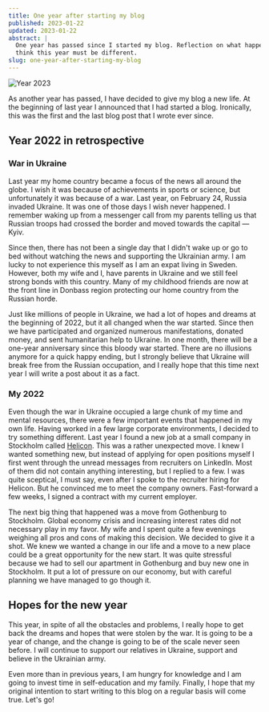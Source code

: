 ```yaml
---
title: One year after starting my blog
published: 2023-01-22
updated: 2023-01-22
abstract: |
  One year has passed since I started my blog. Reflection on what happened and why I
  think this year must be different.
slug: one-year-after-starting-my-blog
---
```


![Year 2023](../../assets/images/blog/one-year-after-starting-my-blog/cover.webp 'Year 2023 (Photo by <a href="https://unsplash.com/@kellysikkema?utm_source=unsplash&utm_medium=referral&utm_content=creditCopyText">Kelly Sikkema</a> on <a href="https://unsplash.com/photos/l3vYi2wjjpE?utm_source=unsplash&utm_medium=referral&utm_content=creditCopyText">Unsplash</a>)')

As another year has passed, I have decided to give my blog a new life. At the beginning
of last year I announced that I had started a blog. Ironically, this was the first and
the last blog post that I wrote ever since.

## Year 2022 in retrospective

### War in Ukraine

Last year my home country became a focus of the news all around the globe. I wish it
was because of achievements in sports or science, but unfortunately it was because of a
war. Last year, on February 24, Russia invaded Ukraine. It was one of those days I wish
never happened. I remember waking up from a messenger call from my parents telling us
that Russian troops had crossed the border and moved towards the capital &mdash; Kyiv.

Since then, there has not been a single day that I didn't wake up or go to bed without
watching the news and supporting the Ukrainian army. I am lucky to not experience this
myself as I am an expat living in Sweden. However, both my wife and I, have parents in
Ukraine and we still feel strong bonds with this country. Many of my childhood friends
are now at the front line in Donbass region protecting our home country from the
Russian horde.

Just like millions of people in Ukraine, we had a lot of hopes and dreams at the
beginning of 2022, but it all changed when the war started. Since then we have
participated and organized numerous manifestations, donated money, and sent
humanitarian help to Ukraine. In one month, there will be a one-year anniversary since
this bloody war started. There are no illusions anymore for a quick happy ending, but
I strongly believe that Ukraine will break free from the Russian occupation, and I
really hope that this time next year I will write a post about it as a fact.

### My 2022

Even though the war in Ukraine occupied a large chunk of my time and mental resources,
there were a few important events that happened in my own life. Having worked in a few
large corporate environments, I decided to try something different. Last year I found a
new job at a small company in Stockholm called [Helicon](https://helicon.ai). This was
a rather unexpected move. I knew I wanted something new, but instead of applying for
open positions myself I first went through the unread messages from recruiters on
LinkedIn. Most of them did not contain anything interesting, but I replied to a few. I
was quite sceptical, I must say, even after I spoke to the recruiter hiring for
Helicon. But he convinced me to meet the company owners. Fast-forward a few weeks, I
signed a contract with my current employer.

The next big thing that happened was a move from Gothenburg to Stockholm. Global
economy crisis and increasing interest rates did not necessary play in my favor. My
wife and I spent quite a few evenings weighing all pros and cons of making this
decision. We decided to give it a shot. We knew we wanted a change in our life and a
move to a new place could be a great opportunity for the new start. It was quite
stressful because we had to sell our apartment in Gothenburg and buy new one in
Stockholm. It put a lot of pressure on our economy, but with careful planning we have
managed to go though it.

## Hopes for the new year

This year, in spite of all the obstacles and problems, I really hope to get back the
dreams and hopes that were stolen by the war. It is going to be a year of change, and
the change is going to be of the scale never seen before. I will continue to support
our relatives in Ukraine, support and believe in the Ukrainian army.

Even more than in previous years, I am hungry for knowledge and I am going to invest
time in self-education and my family. Finally, I hope that my original
intention to start writing to this blog on a regular basis will come true. Let's go!
